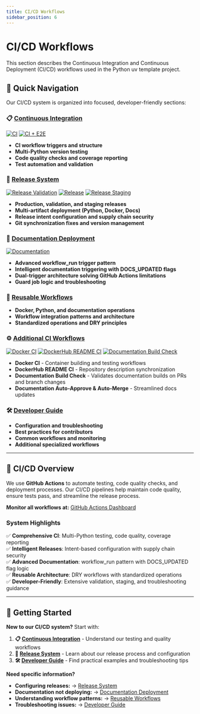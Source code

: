 ```yaml
---
title: CI/CD Workflows
sidebar_position: 6
---
```


# CI/CD Workflows

This section describes the Continuous Integration and Continuous Deployment (CI/CD) workflows used in the Python uv template project.

## 🚀 **Quick Navigation**

Our CI/CD system is organized into focused, developer-friendly sections:

### **📋 [Continuous Integration](./continuous-integration.mdx)**

[![CI](https://github.com/Chisanan232/Template-Python-UV-Project/actions/workflows/ci.yaml/badge.svg)](https://github.com/Chisanan232/Template-Python-UV-Project/actions/workflows/ci.yaml)
[![CI + E2E](https://github.com/Chisanan232/Template-Python-UV-Project/actions/workflows/ci_includes_e2e_test.yaml/badge.svg)](https://github.com/Chisanan232/Template-Python-UV-Project/actions/workflows/ci_includes_e2e_test.yaml)

- **CI workflow triggers and structure**  
- **Multi-Python version testing**
- **Code quality checks and coverage reporting**
- **Test automation and validation**

### **🔄 [Release System](./release-system.mdx)**

[![Release Validation](https://github.com/Chisanan232/Template-Python-UV-Project/actions/workflows/release-validate.yml/badge.svg)](https://github.com/Chisanan232/Template-Python-UV-Project/actions/workflows/release-validate.yml)
[![Release](https://github.com/Chisanan232/Template-Python-UV-Project/actions/workflows/release.yml/badge.svg)](https://github.com/Chisanan232/Template-Python-UV-Project/actions/workflows/release.yml)
[![Release Staging](https://github.com/Chisanan232/Template-Python-UV-Project/actions/workflows/release-staging.yml/badge.svg)](https://github.com/Chisanan232/Template-Python-UV-Project/actions/workflows/release-staging.yml)

- **Production, validation, and staging releases**
- **Multi-artifact deployment (Python, Docker, Docs)**
- **Release intent configuration and supply chain security**
- **Git synchronization fixes and version management**

### **📖 [Documentation Deployment](./documentation-deployment.mdx)**  

[![Documentation](https://github.com/Chisanan232/Template-Python-UV-Project/actions/workflows/documentation.yaml/badge.svg)](https://github.com/Chisanan232/Template-Python-UV-Project/actions/workflows/documentation.yaml)

- **Advanced workflow_run trigger pattern**
- **Intelligent documentation triggering with DOCS_UPDATED flags**
- **Dual-trigger architecture solving GitHub Actions limitations**
- **Guard job logic and troubleshooting**

### **🔧 [Reusable Workflows](./reusable-workflows.mdx)**
- **Docker, Python, and documentation operations**
- **Workflow integration patterns and architecture**
- **Standardized operations and DRY principles**

### **⚙️ [Additional CI Workflows](./additional-ci-workflows.mdx)**

[![Docker CI](https://github.com/Chisanan232/slack-mcp-server/actions/workflows/docker-ci.yml/badge.svg)](https://github.com/Chisanan232/slack-mcp-server/actions/workflows/docker-ci.yml)
[![DockerHub README CI](https://github.com/Chisanan232/slack-mcp-server/actions/workflows/dockerhub-readme-ci.yml/badge.svg)](https://github.com/Chisanan232/slack-mcp-server/actions/workflows/dockerhub-readme-ci.yml)
[![Documentation Build Check](https://github.com/Chisanan232/slack-mcp-server/actions/workflows/docs-build-check.yaml/badge.svg)](https://github.com/Chisanan232/slack-mcp-server/actions/workflows/docs-build-check.yaml)

- **Docker CI** - Container building and testing workflows  
- **DockerHub README CI** - Repository description synchronization
- **Documentation Build Check** - Validates documentation builds on PRs and branch changes
- **Documentation Auto-Approve & Auto-Merge** - Streamlined docs updates

### **🛠️ [Developer Guide](./developer-guide.mdx)**
- **Configuration and troubleshooting**
- **Best practices for contributors**
- **Common workflows and monitoring**
- **Additional specialized workflows**

---

## 🎯 **CI/CD Overview**

We use **GitHub Actions** to automate testing, code quality checks, and deployment processes. Our CI/CD pipelines help maintain code quality, ensure tests pass, and streamline the release process.

**Monitor all workflows at:** [GitHub Actions Dashboard](https://github.com/Chisanan232/Template-Python-UV-Project/actions)

### **System Highlights**

✅ **Comprehensive CI**: Multi-Python testing, code quality, coverage reporting  
✅ **Intelligent Releases**: Intent-based configuration with supply chain security  
✅ **Advanced Documentation**: workflow_run pattern with DOCS_UPDATED flag logic  
✅ **Reusable Architecture**: DRY workflows with standardized operations  
✅ **Developer-Friendly**: Extensive validation, staging, and troubleshooting guidance  

---

## 🎯 **Getting Started**

**New to our CI/CD system?** Start with:

1. **📋 [Continuous Integration](./continuous-integration.mdx)** - Understand our testing and quality workflows
2. **🔄 [Release System](./release-system.mdx)** - Learn about our release process and configuration
3. **🛠️ [Developer Guide](./developer-guide.mdx)** - Find practical examples and troubleshooting tips

**Need specific information?**
- **Configuring releases:** → [Release System](./release-system.mdx)
- **Documentation not deploying:** → [Documentation Deployment](./documentation-deployment.mdx)  
- **Understanding workflow patterns:** → [Reusable Workflows](./reusable-workflows.mdx)
- **Troubleshooting issues:** → [Developer Guide](./developer-guide.mdx)
